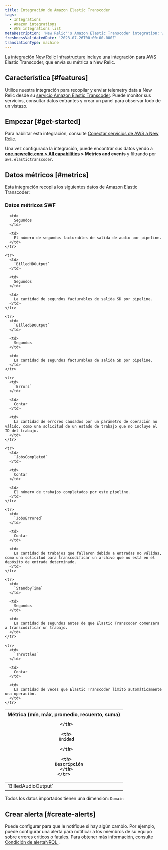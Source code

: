 ```yaml
---
title: Integración de Amazon Elastic Transcoder
tags:
  - Integrations
  - Amazon integrations
  - AWS integrations list
metaDescription: 'New Relic''s Amazon Elastic Transcoder integration: what data it reports and how to enable it.'
freshnessValidatedDate: '2023-07-26T00:00:00.000Z'
translationType: machine
---
```


[La integración New Relic Infrastructure ](/docs/infrastructure/integrations-getting-started/getting-started/introduction-infrastructure-integrations)incluye una integración para AWS Elastic Transcoder, que envía su métrica a New Relic.

## Característica [#features]

Utilice nuestra integración para recopilar y enviar telemetry data a New Relic desde su [servicio Amazon Elastic Transcoder](https://aws.amazon.com/elastictranscoder/). Puede monitor sus servicios, consultar datos entrantes y crear un panel para observar todo de un vistazo.

## Empezar [#get-started]

Para habilitar esta integración, consulte [Conectar servicios de AWS a New Relic](/docs/infrastructure/amazon-integrations/connect/aws-metric-stream-setup).

Una vez configurada la integración, puede encontrar sus datos yendo a <DoNotTranslate>**[one.newrelic.com > All capabilities](https://one.newrelic.com/all-capabilities) > Metrics and events**</DoNotTranslate> y filtrando por `aws.elastictranscoder`.

## Datos métricos [#metrics]

Esta integración recopila los siguientes datos de Amazon Elastic Transcoder:

### Datos métricos SWF

<table>
  <thead>
    <tr>
      <th style={{ width: "220px" }}>
        Métrica (mín, máx, promedio, recuento, suma)  

      </th>

      <th>
        Unidad  

      </th>

      <th>
        Descripción
      </th>
    </tr>
  </thead>

  <tbody>
    <tr>
      <td>
        `BilledAudioOutput`
      </td>

      <td>
        Segundos
      </td>

      <td>
        El número de segundos facturables de salida de audio por pipeline.
      </td>
    </tr>

    <tr>
      <td>
        `BilledHDOutput`
      </td>

      <td>
        Segundos
      </td>

      <td>
        La cantidad de segundos facturables de salida SD por pipeline.
      </td>
    </tr>

    <tr>
      <td>
        `BilledSDOutput`
      </td>

      <td>
        Segundos
      </td>

      <td>
        La cantidad de segundos facturables de salida SD por pipeline.
      </td>
    </tr>

    <tr>
      <td>
        `Errors`
      </td>

      <td>
        Contar
      </td>

      <td>
        La cantidad de errores causados por un parámetro de operación no válido, como una solicitud de un estado de trabajo que no incluye el ID del trabajo.
      </td>
    </tr>

    <tr>
      <td>
        `JobsCompleted`
      </td>

      <td>
        Contar
      </td>

      <td>
        El número de trabajos completados por este pipeline.
      </td>
    </tr>

    <tr>
      <td>
        `JobsErrored`
      </td>

      <td>
        Contar
      </td>

      <td>
        La cantidad de trabajos que fallaron debido a entradas no válidas, como una solicitud para transcodificar un archivo que no está en el depósito de entrada determinado.
      </td>
    </tr>

    <tr>
      <td>
        `StandbyTime`
      </td>

      <td>
        Segundos
      </td>

      <td>
        La cantidad de segundos antes de que Elastic Transcoder comenzara a transcodificar un trabajo.
      </td>
    </tr>

    <tr>
      <td>
        `Throttles`
      </td>

      <td>
        Contar
      </td>

      <td>
        La cantidad de veces que Elastic Transcoder limitó automáticamente una operación.
      </td>
    </tr>
  </tbody>
</table>

Todos los datos importados tienen una dimensión: `Domain`

## Crear alerta [#create-alerts]

Puede configurar <InlinePopover type="alerts"/>para que le notifique si hay algún cambio. Por ejemplo, puede configurar una alerta para notificar a los miembros de su equipo sobre errores críticos o fatales. Para obtener más información, consulte [Condición de alertaNRQL ](/docs/alerts-applied-intelligence/new-relic-alerts/get-started/your-first-nrql-condition).